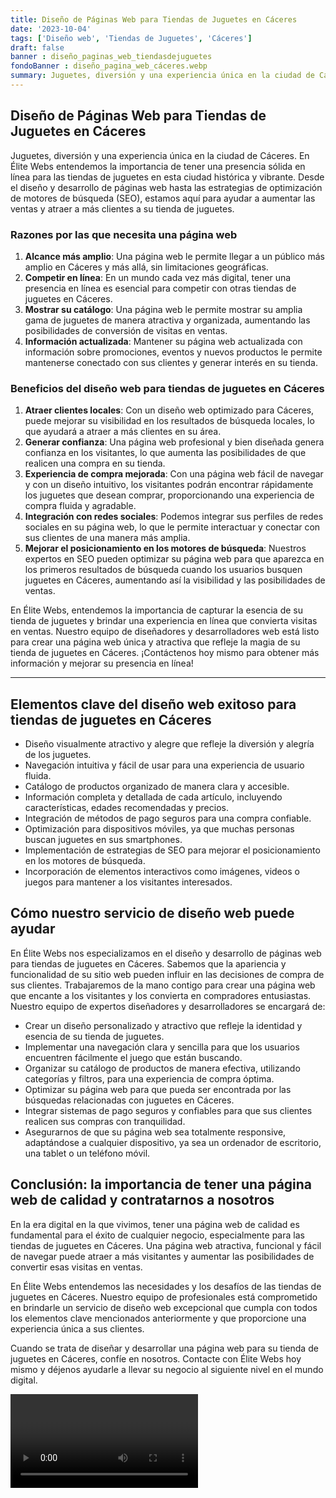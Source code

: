 ```yaml
---
title: Diseño de Páginas Web para Tiendas de Juguetes en Cáceres
date: '2023-10-04'
tags: ['Diseño web', 'Tiendas de Juguetes', 'Cáceres']
draft: false
banner : diseño_paginas_web_tiendasdejuguetes
fondoBanner : diseño_pagina_web_cáceres.webp
summary: Juguetes, diversión y una experiencia única en la ciudad de Cáceres. En Élite Webs entendemos la importancia de tener una presencia sólida en línea para las tiendas de juguetes en esta ciudad histórica y vibrante. Desde el diseño y desarrollo de páginas web hasta las estrategias de optimización de motores de búsqueda (SEO), estamos aquí para ayudar a aumentar las ventas y atraer a más clientes a su tienda de juguetes.
---
```


## Diseño de Páginas Web para Tiendas de Juguetes en Cáceres

Juguetes, diversión y una experiencia única en la ciudad de Cáceres. En Élite Webs entendemos la importancia de tener una presencia sólida en línea para las tiendas de juguetes en esta ciudad histórica y vibrante. Desde el diseño y desarrollo de páginas web hasta las estrategias de optimización de motores de búsqueda (SEO), estamos aquí para ayudar a aumentar las ventas y atraer a más clientes a su tienda de juguetes.

### Razones por las que necesita una página web

1. **Alcance más amplio**: Una página web le permite llegar a un público más amplio en Cáceres y más allá, sin limitaciones geográficas.
2. **Competir en línea**: En un mundo cada vez más digital, tener una presencia en línea es esencial para competir con otras tiendas de juguetes en Cáceres.
3. **Mostrar su catálogo**: Una página web le permite mostrar su amplia gama de juguetes de manera atractiva y organizada, aumentando las posibilidades de conversión de visitas en ventas.
4. **Información actualizada**: Mantener su página web actualizada con información sobre promociones, eventos y nuevos productos le permite mantenerse conectado con sus clientes y generar interés en su tienda.

### Beneficios del diseño web para tiendas de juguetes en Cáceres

1. **Atraer clientes locales**: Con un diseño web optimizado para Cáceres, puede mejorar su visibilidad en los resultados de búsqueda locales, lo que ayudará a atraer a más clientes en su área.
2. **Generar confianza**: Una página web profesional y bien diseñada genera confianza en los visitantes, lo que aumenta las posibilidades de que realicen una compra en su tienda.
3. **Experiencia de compra mejorada**: Con una página web fácil de navegar y con un diseño intuitivo, los visitantes podrán encontrar rápidamente los juguetes que desean comprar, proporcionando una experiencia de compra fluida y agradable.
4. **Integración con redes sociales**: Podemos integrar sus perfiles de redes sociales en su página web, lo que le permite interactuar y conectar con sus clientes de una manera más amplia.
5. **Mejorar el posicionamiento en los motores de búsqueda**: Nuestros expertos en SEO pueden optimizar su página web para que aparezca en los primeros resultados de búsqueda cuando los usuarios busquen juguetes en Cáceres, aumentando así la visibilidad y las posibilidades de ventas.

En Élite Webs, entendemos la importancia de capturar la esencia de su tienda de juguetes y brindar una experiencia en línea que convierta visitas en ventas. Nuestro equipo de diseñadores y desarrolladores web está listo para crear una página web única y atractiva que refleje la magia de su tienda de juguetes en Cáceres. ¡Contáctenos hoy mismo para obtener más información y mejorar su presencia en línea!

<GifSeo />

<Cta />

***
## Elementos clave del diseño web exitoso para tiendas de juguetes en Cáceres

- Diseño visualmente atractivo y alegre que refleje la diversión y alegría de los juguetes.
- Navegación intuitiva y fácil de usar para una experiencia de usuario fluida.
- Catálogo de productos organizado de manera clara y accesible.
- Información completa y detallada de cada artículo, incluyendo características, edades recomendadas y precios.
- Integración de métodos de pago seguros para una compra confiable.
- Optimización para dispositivos móviles, ya que muchas personas buscan juguetes en sus smartphones.
- Implementación de estrategias de SEO para mejorar el posicionamiento en los motores de búsqueda.
- Incorporación de elementos interactivos como imágenes, videos o juegos para mantener a los visitantes interesados.

## Cómo nuestro servicio de diseño web puede ayudar

En Élite Webs nos especializamos en el diseño y desarrollo de páginas web para tiendas de juguetes en Cáceres. Sabemos que la apariencia y funcionalidad de su sitio web pueden influir en las decisiones de compra de sus clientes. Trabajaremos de la mano contigo para crear una página web que encante a los visitantes y los convierta en compradores entusiastas. Nuestro equipo de expertos diseñadores y desarrolladores se encargará de:

- Crear un diseño personalizado y atractivo que refleje la identidad y esencia de su tienda de juguetes.
- Implementar una navegación clara y sencilla para que los usuarios encuentren fácilmente el juego que están buscando.
- Organizar su catálogo de productos de manera efectiva, utilizando categorías y filtros, para una experiencia de compra óptima.
- Optimizar su página web para que pueda ser encontrada por las búsquedas relacionadas con juguetes en Cáceres.
- Integrar sistemas de pago seguros y confiables para que sus clientes realicen sus compras con tranquilidad.
- Asegurarnos de que su página web sea totalmente responsive, adaptándose a cualquier dispositivo, ya sea un ordenador de escritorio, una tablet o un teléfono móvil.

## Conclusión: la importancia de tener una página web de calidad y contratarnos a nosotros

En la era digital en la que vivimos, tener una página web de calidad es fundamental para el éxito de cualquier negocio, especialmente para las tiendas de juguetes en Cáceres. Una página web atractiva, funcional y fácil de navegar puede atraer a más visitantes y aumentar las posibilidades de convertir esas visitas en ventas.

En Élite Webs entendemos las necesidades y los desafíos de las tiendas de juguetes en Cáceres. Nuestro equipo de profesionales está comprometido en brindarle un servicio de diseño web excepcional que cumpla con todos los elementos clave mencionados anteriormente y que proporcione una experiencia única a sus clientes.

Cuando se trata de diseñar y desarrollar una página web para su tienda de juguetes en Cáceres, confíe en nosotros. Contacte con Élite Webs hoy mismo y déjenos ayudarle a llevar su negocio al siguiente nivel en el mundo digital.

<Video />

<CtaBot job='Tiendas de Juguetes' city='Cáceres'/>

<Gmaps query='Cáceres+españa+maps' />